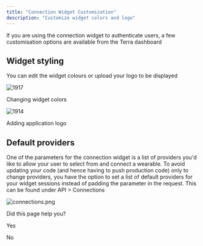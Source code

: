 ```yaml
---
title: "Connection Widget Customization"
description: "Customize widget colors and logo"
---
```

If you are using the connection widget to authenticate users, a few customisation options are available from the Terra dashboard

## Widget styling

You can edit the widget colours or upload your logo to be displayed

![1917](https://files.readme.io/bd0710a-widget_1.png "widget_1.png")

Changing widget colors

![1914](https://files.readme.io/0e9ea12-widget_2.png "widget_2.png")

Adding application logo

## Default providers

One of the parameters for the connection widget is a list of providers you'd like to allow your user to select from and connect a wearable. To avoid updating your code (and hence having to push production code) only to change providers, you have the option to set a list of default providers for your widget sessions instead of padding the parameter in the request. This can be found under API > Connections

![](https://files.readme.io/55b06f5-connections.png "connections.png")

Did this page help you?

Yes

No